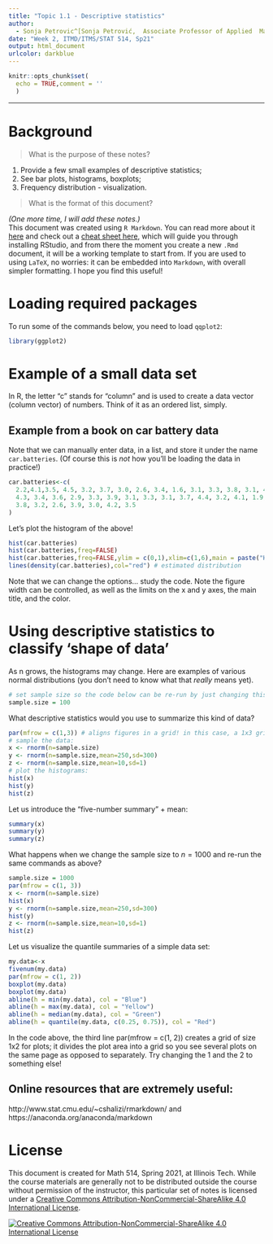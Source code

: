```yaml
---
title: "Topic 1.1 - Descriptive statistics" 
author: 
  - Sonja Petrovic^[Sonja Petrović,  Associate Professor of Applied  Mathematics, College of Computing, Illinios Tech.  [Homepage](https://www.SonjaPetrovicStats.com), [Email](mailto:sonja.petrovic@iit.edu).] 
date: "Week 2, ITMD/ITMS/STAT 514, Sp21"
output: html_document
urlcolor: darkblue
---
```


```r
knitr::opts_chunk$set(
  echo = TRUE,comment = ''
  )
```


--- 

# Background 

> What is the purpose of these notes? 

1. Provide a few small examples of descriptive statistics;
2. See bar plots, histograms, boxplots;
3. Frequency distribution - visualization. 

> What is the format of this document?

*(One more time, I will add these notes.)*  
This document  was created using `R Markdown`. You can read more about it [here](https://www.markdownguide.org/getting-started/) and check out a [cheat sheet here](https://rstudio.com/wp-content/uploads/2015/02/rmarkdown-cheatsheet.pdf), which will guide you through installing RStudio, and from there the moment you create  a new `.Rmd` document, it will be a  working template to start from.  If you are used to using `LaTeX`, no worries: it can be embedded into `Markdown`, with overall simpler formatting. I hope you find this useful! 

# Loading required packages

To run some of the commands below, you need to load `qqplot2`: 
```r
library(ggplot2)
```

# Example of a small data set
In R, the letter "c" stands for "column" and is used to create a data vector (column vector) of numbers. Think of it as an ordered list, simply. 

## Example from a book on car battery data
Note that we can manually enter data, in a list, and store it under the name  `car.batteries`. (Of course this is *not* how you'll be loading the data in practice!)
```r
car.batteries<-c(
  2.2,4.1,3.5, 4.5, 3.2, 3.7, 3.0, 2.6, 3.4, 1.6, 3.1, 3.3, 3.8, 3.1, 4.7, 3.7, 2.5, 
  4.3, 3.4, 3.6, 2.9, 3.3, 3.9, 3.1, 3.3, 3.1, 3.7, 4.4, 3.2, 4.1, 1.9, 3.4, 4.7, 
  3.8, 3.2, 2.6, 3.9, 3.0, 4.2, 3.5
)
```
Let's plot the histogram of the above! 
```r
hist(car.batteries)
hist(car.batteries,freq=FALSE)
hist(car.batteries,freq=FALSE,ylim = c(0,1),xlim=c(1,6),main = paste("Histogram of..."),col="blue")
lines(density(car.batteries),col="red") # estimated distribution 
```

Note that we can change the options... study the code. Note the figure width can be controlled, as well as the limits on the x and y axes, the main title, and the color. 

# Using descriptive statistics to classify 'shape of data'

As n grows, the histograms may change. 
Here are examples of various normal distributions (you don't need to know what that _really_ means yet). 
```r
# set sample size so the code below can be re-run by just changing this quantity: 
sample.size = 100
```
 
 What descriptive statistics would you use to summarize this kind of data? 
```r
par(mfrow = c(1,3)) # aligns figures in a grid! in this case, a 1x3 grid. 
# sample the data: 
x <- rnorm(n=sample.size)
y <- rnorm(n=sample.size,mean=250,sd=300)
z <- rnorm(n=sample.size,mean=10,sd=1)
# plot the histograms: 
hist(x)
hist(y)
hist(z)
```

Let us introduce the "five-number summary" + mean: 
```r
summary(x)
summary(y)
summary(z)
```

What happens when we change the sample size to $n=1000$ and re-run the same commands as above? 
```r
sample.size = 1000
par(mfrow = c(1, 3))
x <- rnorm(n=sample.size)
hist(x)
y <- rnorm(n=sample.size,mean=250,sd=300)
hist(y)
z <- rnorm(n=sample.size,mean=10,sd=1)
hist(z)
```

Let us visualize the quantile summaries of a  simple data set:
```r
my.data<-x
fivenum(my.data)
par(mfrow = c(1, 2))
boxplot(my.data)
boxplot(my.data)
abline(h = min(my.data), col = "Blue")
abline(h = max(my.data), col = "Yellow")
abline(h = median(my.data), col = "Green")
abline(h = quantile(my.data, c(0.25, 0.75)), col = "Red")
```
In the code above, the third line par(mfrow = c(1, 2)) creates a grid of size 1x2 for plots; it divides the plot area into a grid so you see several plots on the same page as opposed to separately. Try changing the 1 and the 2 to something else! 



## Online resources that are extremely useful:
http://www.stat.cmu.edu/~cshalizi/rmarkdown/ 
and 
https://anaconda.org/anaconda/markdown



# License

This document  is created for Math 514, Spring 2021, at Illinois Tech. 
While the course materials are generally not  to be distributed outside the course without permission of the instructor,  this particular set of notes is licensed under a [Creative Commons Attribution-NonCommercial-ShareAlike 4.0 International License](https://creativecommons.org/licenses/by-nc-sa/4.0/).


[![Creative Commons Attribution-NonCommercial-ShareAlike 4.0 International License][image]][hyperlink]

  [hyperlink]: https://creativecommons.org/licenses/by-nc-sa/4.0/
  [image]: https://i.creativecommons.org/l/by-nc-sa/4.0/88x31.png
    

